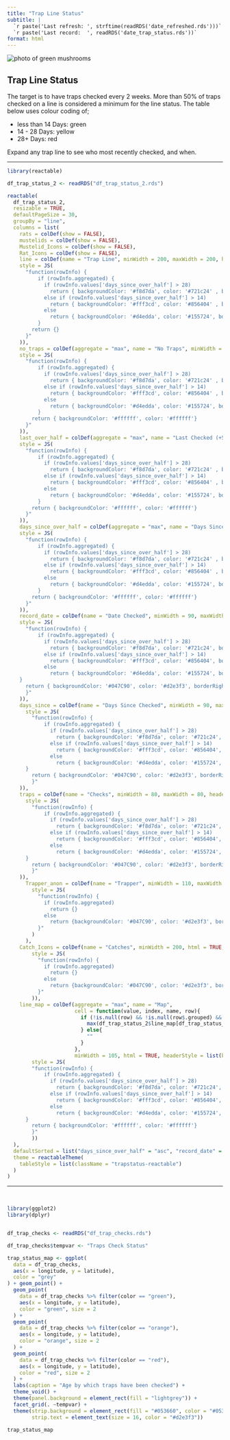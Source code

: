 ```yaml
---
title: "Trap Line Status"
subtitle: |
  `r paste('Last refresh: ', strftime(readRDS('date_refreshed.rds')))` <br>
  `r paste('Last record:  ', readRDS('date_trap_status.rds'))`
format: html
---
```

::: {.grid}

::: {.g-col-12 .g-col-lg-6}
<img src="/Kaitake_Fungi_2.png" class="rounded-image mx-auto d-block" alt="photo of green mushrooms" />
:::
  
::: {.g-col-12 .g-col-lg-6}
<h2 style="text-align:centre;">Trap Line Status</h2>
The target is to have traps checked every 2 weeks. More than 50% of traps checked on a line is considered a minimum for the line status. The table below uses colour coding of;
<ul type = "dot">
  <li>less than 14 Days: green</li>
  <li>14 - 28 Days: yellow</li>
  <li>28+ Days: red</li>
</ul>
Expand any trap line to see who most recently checked, and when.
:::

:::


<hr style="border: 1px '#d2e3f3';">

```r
library(reactable)

df_trap_status_2 <- readRDS("df_trap_status_2.rds")

reactable(
  df_trap_status_2,
  resizable = TRUE,
  defaultPageSize = 30,
  groupBy = "line",
  columns = list(
    rats = colDef(show = FALSE),
    mustelids = colDef(show = FALSE),
    Mustelid_Icons = colDef(show = FALSE),
    Rat_Icons = colDef(show = FALSE),
    line = colDef(name = "Trap Line", minWidth = 200, maxWidth = 200, headerStyle = list(backgroundColor = '#047C90', color= '#d2e3f3'),
    style = JS(
      "function(rowInfo) {
          if (rowInfo.aggregated) {
            if (rowInfo.values['days_since_over_half'] > 28)
              return { backgroundColor: '#f8d7da', color: '#721c24' , borderRight : '1px solid rgba(255, 255, 255, 1)'};
            else if (rowInfo.values['days_since_over_half'] > 14)
              return { backgroundColor: '#fff3cd', color: '#856404' , borderRight : '1px solid rgba(255, 255, 255, 1)'};
            else
              return { backgroundColor: '#d4edda', color: '#155724', borderRight : '1px solid rgba(255, 255, 255, 1)' };
          }
        return {}
      }"
    )),
    no_traps = colDef(aggregate = "max", name = "No Traps", minWidth = 70, maxWidth = 70, headerStyle = list(backgroundColor = '#047C90', color= '#d2e3f3'),
    style = JS(
      "function(rowInfo) {
          if (rowInfo.aggregated) {
            if (rowInfo.values['days_since_over_half'] > 28)
              return { backgroundColor: '#f8d7da', color: '#721c24' , borderRight : '1px solid rgba(255, 255, 255, 1)'};
            else if (rowInfo.values['days_since_over_half'] > 14)
              return { backgroundColor: '#fff3cd', color: '#856404' , borderRight : '1px solid rgba(255, 255, 255, 1)'};
            else
              return { backgroundColor: '#d4edda', color: '#155724', borderRight : '1px solid rgba(255, 255, 255, 1)' };
          }
        return { backgroundColor: '#ffffff', color: '#ffffff'}
      }"
    )),    
    last_over_half = colDef(aggregate = "max", name = "Last Checked (+50% Traps)", minWidth = 100, maxWidth = 100, headerStyle = list(backgroundColor = '#047C90', color= '#d2e3f3'),
    style = JS(
      "function(rowInfo) {
          if (rowInfo.aggregated) {
            if (rowInfo.values['days_since_over_half'] > 28)
              return { backgroundColor: '#f8d7da', color: '#721c24' , borderRight : '1px solid rgba(255, 255, 255, 1)'};
            else if (rowInfo.values['days_since_over_half'] > 14)
              return { backgroundColor: '#fff3cd', color: '#856404' , borderRight : '1px solid rgba(255, 255, 255, 1)'};
            else
              return { backgroundColor: '#d4edda', color: '#155724', borderRight : '1px solid rgba(255, 255, 255, 1)' };
          }
        return { backgroundColor: '#ffffff', color: '#ffffff'}
      }"
    )),
    days_since_over_half = colDef(aggregate = "max", name = "Days Since Checked (+50% Traps)", minWidth = 90, maxWidth = 90, headerStyle = list(backgroundColor = '#047C90', color= '#d2e3f3'),
    style = JS(
      "function(rowInfo) {
          if (rowInfo.aggregated) {
            if (rowInfo.values['days_since_over_half'] > 28)
              return { backgroundColor: '#f8d7da', color: '#721c24' , borderRight : '1px solid rgba(255, 255, 255, 1)'};
            else if (rowInfo.values['days_since_over_half'] > 14)
              return { backgroundColor: '#fff3cd', color: '#856404' , borderRight : '1px solid rgba(255, 255, 255, 1)'};
            else
              return { backgroundColor: '#d4edda', color: '#155724', borderRight : '1px solid rgba(255, 255, 255, 1)' };
          }
        return { backgroundColor: '#ffffff', color: '#ffffff'}
      }"
    )),
    record_date = colDef(name = "Date Checked", minWidth = 90, maxWidth = 90, headerStyle = list(backgroundColor = '#047C90', color= '#d2e3f3'),
    style = JS(
      "function(rowInfo) {
          if (rowInfo.aggregated) {
            if (rowInfo.values['days_since_over_half'] > 28)
              return { backgroundColor: '#f8d7da', color: '#721c24', borderRight : '1px solid rgba(255, 255, 255, 1)' };
            else if (rowInfo.values['days_since_over_half'] > 14)
              return { backgroundColor: '#fff3cd', color: '#856404', borderRight : '1px solid rgba(255, 255, 255, 1)' };
            else
              return { backgroundColor: '#d4edda', color: '#155724', borderRight : '1px solid rgba(255, 255, 255, 1)' };
    }
      return { backgroundColor: '#047C90', color: '#d2e3f3', borderRight : '1px solid rgba(255, 255, 255, 1)'}
      }"
    )),
    days_since = colDef(name = "Days Since Checked", minWidth = 90, maxWidth = 100, headerStyle = list(backgroundColor = '#047C90', color= '#d2e3f3'),
      style = JS(
        "function(rowInfo) {
            if (rowInfo.aggregated) {
              if (rowInfo.values['days_since_over_half'] > 28)
                return { backgroundColor: '#f8d7da', color: '#721c24', borderRight : '1px solid rgba(255, 255, 255, 1)' };
              else if (rowInfo.values['days_since_over_half'] > 14)
                return { backgroundColor: '#fff3cd', color: '#856404', borderRight : '1px solid rgba(255, 255, 255, 1)' };
              else
                return { backgroundColor: '#d4edda', color: '#155724', borderRight : '1px solid rgba(255, 255, 255, 1)' };
      }
        return { backgroundColor: '#047C90', color: '#d2e3f3', borderRight : '1px solid rgba(255, 255, 255, 1)'}
        }"
    )),
    traps = colDef(name = "Checks", minWidth = 80, maxWidth = 80, headerStyle = list(backgroundColor = '#047C90', color= '#d2e3f3'),
      style = JS(
        "function(rowInfo) {
            if (rowInfo.aggregated) {
              if (rowInfo.values['days_since_over_half'] > 28)
                return { backgroundColor: '#f8d7da', color: '#721c24', borderRight : '1px solid rgba(255, 255, 255, 1)' };
              else if (rowInfo.values['days_since_over_half'] > 14)
                return { backgroundColor: '#fff3cd', color: '#856404', borderRight : '1px solid rgba(255, 255, 255, 1)' };
              else
                return { backgroundColor: '#d4edda', color: '#155724', borderRight : '1px solid rgba(255, 255, 255, 1)' };
      }
        return { backgroundColor: '#047C90', color: '#d2e3f3', borderRight : '1px solid rgba(255, 255, 255, 1)'}
        }"
    )),
      Trapper_anon = colDef(name = "Trapper", minWidth = 110, maxWidth = 110, headerStyle = list(backgroundColor = '#047C90', color= '#d2e3f3'),
        style = JS(
          "function(rowInfo) {
            if (rowInfo.aggregated)
              return {}
            else
              return {backgroundColor: '#047C90', color: '#d2e3f3', borderRight : '1px solid rgba(255, 255, 255, 1)'}
          }"
        )
      ),
    Catch_Icons = colDef(name = "Catches", minWidth = 200, html = TRUE, headerStyle = list(backgroundColor = '#047C90', color= '#d2e3f3'),
        style = JS(
          "function(rowInfo) {
            if (rowInfo.aggregated)
              return {}
            else
              return {backgroundColor: '#047C90', color: '#d2e3f3', borderRight : '1px solid rgba(255, 255, 255, 1)'}
          }"
        )),
    line_map = colDef(aggregate = "max", name = "Map", 
                      cell = function(value, index, name, row){
                        if (!is.null(row) && !is.null(row$.grouped) && row$.grouped) {
                          max(df_trap_status_2$line_map[df_trap_status_2$map == row$map])
                        } else{
                          ""
                        }
                      },
                      minWidth = 105, html = TRUE, headerStyle = list(backgroundColor = '#047C90', color= '#d2e3f3'),
        style = JS(
        "function(rowInfo) {
            if (rowInfo.aggregated) {
              if (rowInfo.values['days_since_over_half'] > 28)
                return { backgroundColor: '#f8d7da', color: '#721c24', borderRight : '1px solid rgba(255, 255, 255, 1)' };
              else if (rowInfo.values['days_since_over_half'] > 14)
                return { backgroundColor: '#fff3cd', color: '#856404', borderRight : '1px solid rgba(255, 255, 255, 1)' };
              else
                return { backgroundColor: '#d4edda', color: '#155724', borderRight : '1px solid rgba(255, 255, 255, 1)' };
      }
        return { backgroundColor: '#ffffff', color: '#ffffff'}
        }"
        ))
  ),
  defaultSorted = list("days_since_over_half" = "asc", "record_date" = "desc"),
  theme = reactableTheme(
    tableStyle = list(className = "trapstatus-reactable")
  )
)

```

<hr style="border: 1px '#d2e3f3';">

<br />

```r
library(ggplot2)
library(dplyr)


df_trap_checks <- readRDS("df_trap_checks.rds")

df_trap_checks$tempvar <- "Traps Check Status"

trap_status_map <- ggplot(
  data = df_trap_checks,
  aes(x = longitude, y = latitude),
  color = "grey"
) + geom_point() +
  geom_point(
    data = df_trap_checks %>% filter(color == "green"),
    aes(x = longitude, y = latitude),
    color = "green", size = 2
  ) +
  geom_point(
    data = df_trap_checks %>% filter(color == "orange"),
    aes(x = longitude, y = latitude),
    color = "orange", size = 2
  ) +
  geom_point(
    data = df_trap_checks %>% filter(color == "red"),
    aes(x = longitude, y = latitude),
    color = "red", size = 2
  ) +
  labs(caption = "Age by which traps have been checked") +
  theme_void() +
  theme(panel.background = element_rect(fill = "lightgrey")) +
  facet_grid(. ~tempvar) +
  theme(strip.background = element_rect(fill = "#053660", color = "#053660"),
        strip.text = element_text(size = 16, color = "#d2e3f3"))

trap_status_map
```